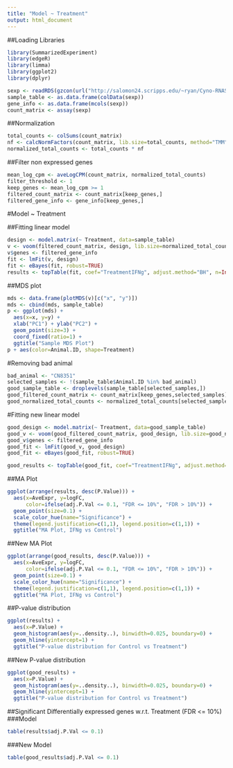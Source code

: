 ```yaml
---
title: "Model ~ Treatment"
output: html_document
---
```

##Loading Libraries
```r
library(SummarizedExperiment)
library(edgeR)
library(limma)
library(ggplot2)
library(dplyr)

sexp <- readRDS(gzcon(url("http://salomon24.scripps.edu/~ryan/Cyno-RNASeq-SummarizedExperiment.RDS")))
sample_table <- as.data.frame(colData(sexp))
gene_info <- as.data.frame(mcols(sexp))
count_matrix <- assay(sexp)
```

##Normalization
```r
total_counts <- colSums(count_matrix)
nf <- calcNormFactors(count_matrix, lib.size=total_counts, method="TMM")
normalized_total_counts <- total_counts * nf
```

##Filter non expressed genes
```r
mean_log_cpm <- aveLogCPM(count_matrix, normalized_total_counts)
filter_threshold <- 1
keep_genes <- mean_log_cpm >= 1
filtered_count_matrix <- count_matrix[keep_genes,]
filtered_gene_info <- gene_info[keep_genes,]
```

#Model ~ Treatment

##Fitting linear model
```r
design <- model.matrix(~ Treatment, data=sample_table)
v <- voom(filtered_count_matrix, design, lib.size=normalized_total_counts, plot=TRUE)
v$genes <- filtered_gene_info
fit <- lmFit(v, design)
fit <- eBayes(fit, robust=TRUE)
results <- topTable(fit, coef="TreatmentIFNg", adjust.method="BH", n=Inf)
```

##MDS plot
```r
mds <- data.frame(plotMDS(v)[c("x", "y")])
mds <- cbind(mds, sample_table)
p <- ggplot(mds) +
  aes(x=x, y=y) +
  xlab("PC1") + ylab("PC2") +
  geom_point(size=3) +
  coord_fixed(ratio=1) +
  ggtitle("Sample MDS Plot")
p + aes(color=Animal.ID, shape=Treatment)
```

#Removing bad animal
```r
bad_animal <- "CN8351"
selected_samples <- !(sample_table$Animal.ID %in% bad_animal)
good_sample_table <- droplevels(sample_table[selected_samples,])
good_filtered_count_matrix <- count_matrix[keep_genes,selected_samples]
good_normalized_total_counts <- normalized_total_counts[selected_samples]
```

#Fitting new linear model
```r
good_design <- model.matrix(~ Treatment, data=good_sample_table)
good_v <- voom(good_filtered_count_matrix, good_design, lib.size=good_normalized_total_counts, plot=TRUE)
good_v$genes <- filtered_gene_info
good_fit <- lmFit(good_v, good_design)
good_fit <- eBayes(good_fit, robust=TRUE)

good_results <- topTable(good_fit, coef="TreatmentIFNg", adjust.method="BH", n=Inf)
```

##MA Plot
```r
ggplot(arrange(results, desc(P.Value))) +
  aes(x=AveExpr, y=logFC,
      color=ifelse(adj.P.Val <= 0.1, "FDR <= 10%", "FDR > 10%")) +
  geom_point(size=0.1) +
  scale_color_hue(name="Significance") +
  theme(legend.justification=c(1,1), legend.position=c(1,1)) +
  ggtitle("MA Plot, IFNg vs Control")
```

##New MA Plot
```r
ggplot(arrange(good_results, desc(P.Value))) +
  aes(x=AveExpr, y=logFC,
      color=ifelse(adj.P.Val <= 0.1, "FDR <= 10%", "FDR > 10%")) +
  geom_point(size=0.1) +
  scale_color_hue(name="Significance") +
  theme(legend.justification=c(1,1), legend.position=c(1,1)) +
  ggtitle("MA Plot, IFNg vs Control")
```

##P-value distribution
```r
ggplot(results) +
  aes(x=P.Value) +
  geom_histogram(aes(y=..density..), binwidth=0.025, boundary=0) +
  geom_hline(yintercept=1) +
  ggtitle("P-value distribution for Control vs Treatment")
```
##New P-value distribution
```r
ggplot(good_results) +
  aes(x=P.Value) +
  geom_histogram(aes(y=..density..), binwidth=0.025, boundary=0) +
  geom_hline(yintercept=1) +
  ggtitle("P-value distribution for Control vs Treatment")
```

##Significant Differentially expressed genes w.r.t. Treatment (FDR <= 10%)
###Model
```r
table(results$adj.P.Val <= 0.1)
```
###New Model
```r
table(good_results$adj.P.Val <= 0.1)
```
